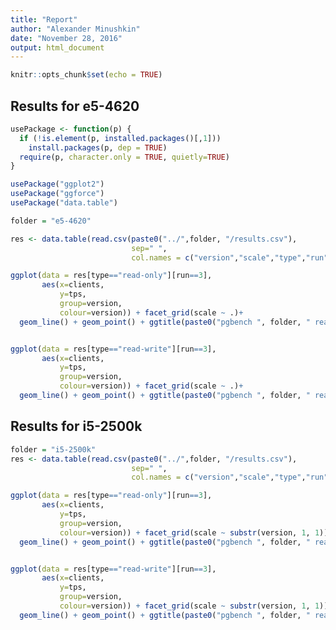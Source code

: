 ```yaml
---
title: "Report"
author: "Alexander Minushkin"
date: "November 28, 2016"
output: html_document
---
```


```r
knitr::opts_chunk$set(echo = TRUE)
```

Results for e5-4620
--
```r

usePackage <- function(p) {
  if (!is.element(p, installed.packages()[,1]))
    install.packages(p, dep = TRUE)
  require(p, character.only = TRUE, quietly=TRUE)
}

usePackage("ggplot2")
usePackage("ggforce")
usePackage("data.table")

folder = "e5-4620"

res <- data.table(read.csv(paste0("../",folder, "/results.csv"),
                           sep=" ", 
                           col.names = c("version","scale","type","run","clients","tps")))

ggplot(data = res[type=="read-only"][run==3],
       aes(x=clients, 
           y=tps, 
           group=version, 
           colour=version)) + facet_grid(scale ~ .)+
  geom_line() + geom_point() + ggtitle(paste0("pgbench ", folder, " read-only"))


ggplot(data = res[type=="read-write"][run==3],
       aes(x=clients, 
           y=tps, 
           group=version, 
           colour=version)) + facet_grid(scale ~ .)+
  geom_line() + geom_point() + ggtitle(paste0("pgbench ", folder, " read-write"))


```

Results for i5-2500k
--
```r
folder = "i5-2500k"
res <- data.table(read.csv(paste0("../",folder, "/results.csv"),
                           sep=" ", 
                           col.names = c("version","scale","type","run","clients","tps")))

ggplot(data = res[type=="read-only"][run==3],
       aes(x=clients, 
           y=tps, 
           group=version, 
           colour=version)) + facet_grid(scale ~ substr(version, 1, 1))+
  geom_line() + geom_point() + ggtitle(paste0("pgbench ", folder, " read-only"))


ggplot(data = res[type=="read-write"][run==3],
       aes(x=clients, 
           y=tps, 
           group=version, 
           colour=version)) + facet_grid(scale ~ substr(version, 1, 1))+
  geom_line() + geom_point() + ggtitle(paste0("pgbench ", folder, " read-write"))
```

